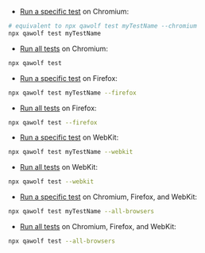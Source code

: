 
<BrowserTabs>
<TabItem value="chromium">

- [Run a specific test](#run-a-test-locally) on Chromium:

```bash
# equivalent to npx qawolf test myTestName --chromium
npx qawolf test myTestName
```

- [Run all tests](#run-all-tests-locally) on Chromium:

```bash
npx qawolf test
```

</TabItem>
<TabItem value="firefox">

- [Run a specific test](#run-a-test-locally) on Firefox:

```bash
npx qawolf test myTestName --firefox
```

- [Run all tests](#run-all-tests-locally) on Firefox:

```bash
npx qawolf test --firefox
```

</TabItem>
<TabItem value="webkit">

- [Run a specific test](#run-a-test-locally) on WebKit:

```bash
npx qawolf test myTestName --webkit
```

- [Run all tests](#run-all-tests-locally) on WebKit:

```bash
npx qawolf test --webkit
```

</TabItem>
<TabItem value="all">

- [Run a specific test](#run-a-test-locally) on Chromium, Firefox, and WebKit:

```bash
npx qawolf test myTestName --all-browsers
```

- [Run all tests](#run-all-tests-locally) on Chromium, Firefox, and WebKit:

```bash
npx qawolf test --all-browsers
```

</TabItem>
</BrowserTabs>
